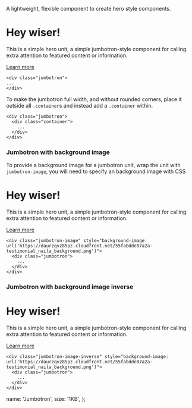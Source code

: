 
A lightweight, flexible component to create hero style components.

<div class="jumbotron">
  <h1>Hey wiser!</h1>
  <p>
    This is a simple hero unit, a simple jumbotron-style component for calling extra attention to
    featured content or information.
  </p>
  <p>
    <a class="btn btn-primary" href="#" role="button">
      Learn more
    </a>
  </p>
</div>

    <div class="jumbotron">
    ...
    </div>

To make the jumbotron full width, and without rounded corners, place it outside all <code>.container</code>s and instead add a <code>.container</code> within.

    <div class="jumbotron">
      <div class="container">
        ...
      </div>
    </div>

### Jumbotron with background image

To provide a background image for a jumbotron unit, wrap the unit with <code> jumbotron-image</code>, you will need to specify an background image with CSS

<div
  class="jumbotron-image"
  style={{
    backgroundImage:
      "url('https://daurzqvz85pz.cloudfront.net/55fabdde87a2a-testimonial_naila_background.png')",
  }}
>
  <div class="jumbotron">
    <h1>Hey wiser!</h1>
    <p>
      This is a simple hero unit, a simple jumbotron-style component for calling extra attention to
      featured content or information.
    </p>
    <p>
      <a class="btn btn-primary" href="#" role="button">
        Learn more
      </a>
    </p>
  </div>
</div>

    <div class="jumbotron-image" style="background-image: url('https://daurzqvz85pz.cloudfront.net/55fabdde87a2a-testimonial_naila_background.png')">
      <div class="jumbotron">
        ...
      </div>
    </div>

### Jumbotron with background image inverse

<div
  class="jumbotron-image-inverse"
  style={{
    backgroundImage:
      "url('https://daurzqvz85pz.cloudfront.net/55fabdde87a2a-testimonial_naila_background.png')",
  }}
>
  <div class="jumbotron">
    <h1>Hey wiser!</h1>
    <p>
      This is a simple hero unit, a simple jumbotron-style component for calling extra attention to
      featured content or information.
    </p>
    <p>
      <a class="btn btn-primary btn-lg" href="#" role="button">
        Learn more
      </a>
    </p>
  </div>
</div>

    <div class="jumbotron-image-inverse" style="background-image: url('https://daurzqvz85pz.cloudfront.net/55fabdde87a2a-testimonial_naila_background.png')">
      <div class="jumbotron">
        ...
      </div>
    </div>



  name: 'Jumbotron',
  size: '1KB',
};
